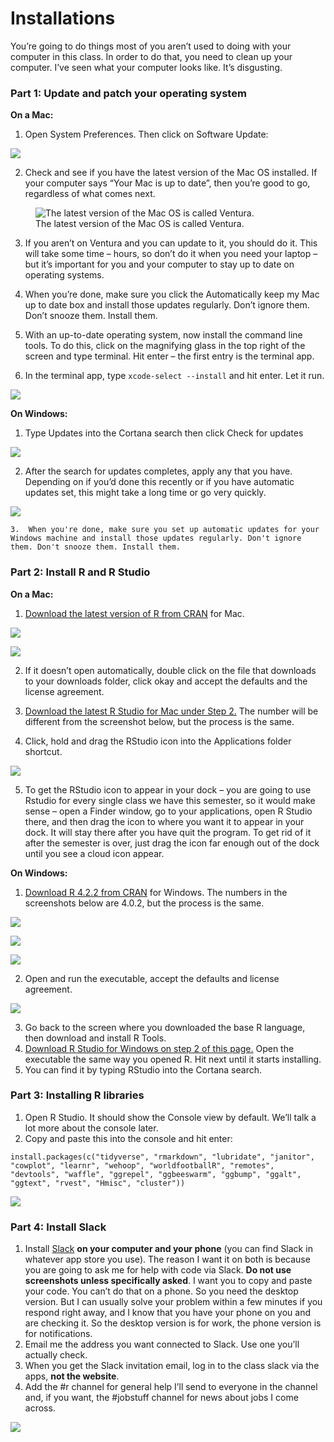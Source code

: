 # Installations

You're going to do things most of you aren't used to doing with your computer in this class. In order to do that, you need to clean up your computer. I've seen what your computer looks like. It's disgusting.

### Part 1: Update and patch your operating system

**On a Mac:**

1.  Open System Preferences. Then click on Software Update:

![](images/Screen%20Shot%202020-07-30%20at%205.35.08%20PM.png)

2.  Check and see if you have the latest version of the Mac OS installed. If your computer says "Your Mac is up to date", then you're good to go, regardless of what comes next.

![The latest version of the Mac OS is called Ventura.](images/Screen%20Shot%202021-08-09%20at%2011.27.01%20AM.png)

3.  If you aren't on Ventura and you can update to it, you should do it. This will take some time -- hours, so don't do it when you need your laptop -- but it's important for you and your computer to stay up to date on operating systems.

4.  When you're done, make sure you click the Automatically keep my Mac up to date box and install those updates regularly. Don't ignore them. Don't snooze them. Install them.

5.  With an up-to-date operating system, now install the command line tools. To do this, click on the magnifying glass in the top right of the screen and type terminal. Hit enter -- the first entry is the terminal app.

6.  In the terminal app, type `xcode-select --install` and hit enter. Let it run.

![](images/Screen%20Shot%202020-07-30%20at%206.01.06%20PM.png)

**On Windows:**

1.  Type Updates into the Cortana search then click Check for updates

![](images/Screen%20Shot%202020-07-30%20at%205.46.50%20PM.png)

2.  After the search for updates completes, apply any that you have. Depending on if you'd done this recently or if you have automatic updates set, this might take a long time or go very quickly.

![](images/Screen%20Shot%202020-07-30%20at%205.47.33%20PM.png)

    3.  When you're done, make sure you set up automatic updates for your Windows machine and install those updates regularly. Don't ignore them. Don't snooze them. Install them.

### Part 2: Install R and R Studio

**On a Mac:**

1.  [Download the latest version of R from CRAN](https://cran.rstudio.com/) for Mac.

![](images/Screen%20Shot%202020-07-30%20at%205.26.45%20PM.png)

![](images/Screen%20Shot%202021-08-09%20at%2011.33.39%20AM.png)

2.  If it doesn't open automatically, double click on the file that downloads to your downloads folder, click okay and accept the defaults and the license agreement.

3.  [Download the latest R Studio for Mac under Step 2.](https://posit.co/download/rstudio-desktop/) The number will be different from the screenshot below, but the process is the same.

4.  Click, hold and drag the RStudio icon into the Applications folder shortcut.

![](images/Screen%20Shot%202020-07-30%20at%206.07.20%20PM.png)

5.  To get the RStudio icon to appear in your dock -- you are going to use Rstudio for every single class we have this semester, so it would make sense -- open a Finder window, go to your applications, open R Studio there, and then drag the icon to where you want it to appear in your dock. It will stay there after you have quit the program. To get rid of it after the semester is over, just drag the icon far enough out of the dock until you see a cloud icon appear.

**On Windows:**

1.  [Download R 4.2.2 from CRAN](https://cran.rstudio.com/) for Windows. The numbers in the screenshots below are 4.0.2, but the process is the same.

![](images/Screen%20Shot%202020-07-30%20at%205.26.45%20PM.png)

![](images/Screen%20Shot%202020-07-30%20at%206.15.51%20PM.png)

![](images/Screen%20Shot%202021-08-09%20at%2011.36.34%20AM.png)

2.  Open and run the executable, accept the defaults and license agreement.

![](images/Screen%20Shot%202020-07-30%20at%206.20.00%20PM.png)

3.  Go back to the screen where you downloaded the base R language, then download and install R Tools.
4.  [Download R Studio for Windows on step 2 of this page.](https://posit.co/download/rstudio-desktop/) Open the executable the same way you opened R. Hit next until it starts installing.
5.  You can find it by typing RStudio into the Cortana search.

### Part 3: Installing R libraries

1.  Open R Studio. It should show the Console view by default. We'll talk a lot more about the console later.
2.  Copy and paste this into the console and hit enter:

`install.packages(c("tidyverse", "rmarkdown", "lubridate", "janitor", "cowplot", "learnr", "wehoop", "worldfootballR", "remotes", "devtools", "waffle", "ggrepel", "ggbeeswarm", "ggbump", "ggalt", "ggtext", "rvest", "Hmisc", "cluster"))`

![](images/Screen%20Shot%202020-07-30%20at%206.30.16%20PM.png)

### Part 4: Install Slack

1.  Install [Slack](https://slack.com/get) **on your computer and your phone** (you can find Slack in whatever app store you use). The reason I want it on both is because you are going to ask me for help with code via Slack. **Do not use screenshots unless specifically asked**. I want you to copy and paste your code. You can't do that on a phone. So you need the desktop version. But I can usually solve your problem within a few minutes if you respond right away, and I know that you have your phone on you and are checking it. So the desktop version is for work, the phone version is for notifications.
2.  Email me the address you want connected to Slack. Use one you'll actually check.
3.  When you get the Slack invitation email, log in to the class slack via the apps, **not the website**.
4.  Add the #r channel for general help I'll send to everyone in the channel and, if you want, the #jobstuff channel for news about jobs I come across.

![](images/Screen%20Shot%202020-07-30%20at%207.06.05%20PM.png)

